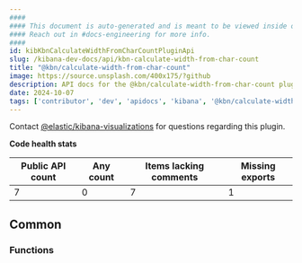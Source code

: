 ```yaml
---
####
#### This document is auto-generated and is meant to be viewed inside our experimental, new docs system.
#### Reach out in #docs-engineering for more info.
####
id: kibKbnCalculateWidthFromCharCountPluginApi
slug: /kibana-dev-docs/api/kbn-calculate-width-from-char-count
title: "@kbn/calculate-width-from-char-count"
image: https://source.unsplash.com/400x175/?github
description: API docs for the @kbn/calculate-width-from-char-count plugin
date: 2024-10-07
tags: ['contributor', 'dev', 'apidocs', 'kibana', '@kbn/calculate-width-from-char-count']
---
```




Contact [@elastic/kibana-visualizations](https://github.com/orgs/elastic/teams/kibana-visualizations) for questions regarding this plugin.

**Code health stats**

| Public API count  | Any count | Items lacking comments | Missing exports |
|-------------------|-----------|------------------------|-----------------|
| 7 | 0 | 7 | 1 |

## Common

### Functions
<DocDefinitionList data={kbnCalculateWidthFromCharCountObj.common.functions}/>

